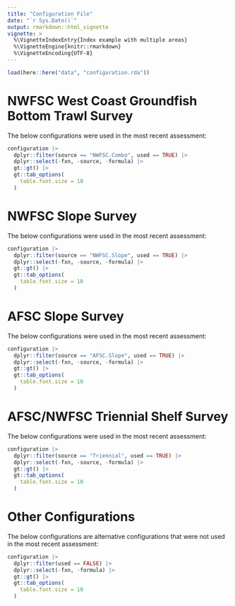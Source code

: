 ```yaml
---
title: "Configuration File"
date: "`r Sys.Date()`"
output: rmarkdown::html_vignette
vignette: >
  %\VignetteIndexEntry{Index example with multiple areas}
  %\VignetteEngine{knitr::rmarkdown}
  %\VignetteEncoding{UTF-8}
---
```


```r
load(here::here("data", "configuration.rda"))
```

# NWFSC West Coast Groundfish Bottom Trawl Survey

The below configurations were used in the most recent assessment:

```r
configuration |>
  dplyr::filter(source == "NWFSC.Combo", used == TRUE) |>
  dplyr::select(-fxn, -source, -formula) |>
  gt::gt() |>
  gt::tab_options(
    table.font.size = 10
  ) 

```

# NWFSC Slope Survey

The below configurations were used in the most recent assessment:

```r
configuration |>
  dplyr::filter(source == "NWFSC.Slope", used == TRUE) |>
  dplyr::select(-fxn, -source, -formula) |>
  gt::gt() |>
  gt::tab_options(
    table.font.size = 10
  ) 

```

# AFSC Slope Survey

The below configurations were used in the most recent assessment:

```r
configuration |>
  dplyr::filter(source == "AFSC.Slope", used == TRUE) |>
  dplyr::select(-fxn, -source, -formula) |>
  gt::gt() |>
  gt::tab_options(
    table.font.size = 10
  ) 

```


# AFSC/NWFSC Triennial Shelf Survey

The below configurations were used in the most recent assessment:

```r
configuration |>
  dplyr::filter(source == "Triennial", used == TRUE) |>
  dplyr::select(-fxn, -source, -formula) |>
  gt::gt() |>
  gt::tab_options(
    table.font.size = 10
  ) 

```

# Other Configurations

The below configurations are alternative configurations that were not used in the most recent assessment:

```r
configuration |>
  dplyr::filter(used == FALSE) |>
  dplyr::select(-fxn, -formula) |>
  gt::gt() |>
  gt::tab_options(
    table.font.size = 10
  ) 

```

